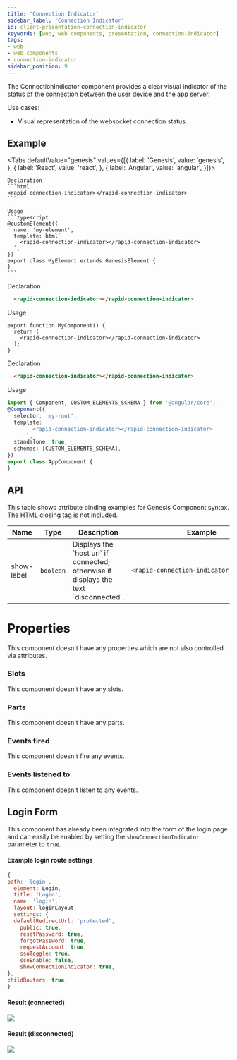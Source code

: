```yaml
---
title: 'Connection Indicator'
sidebar_label: 'Connection Indicator'
id: client-presentation-connection-indicator
keywords: [web, web components, presentation, connection-indicator]
tags:
- web
- web components
- connection-indicator
sidebar_position: 9
---
```



The ConnectionIndicator component provides a clear visual indicator of the status pf the connection between the user device and the app server.

Use cases:
* Visual representation of the websocket connection status.

## Example

<ConnectionIndicatorDemo />

<Tabs defaultValue="genesis" values={[{ label: 'Genesis', value: 'genesis', }, { label: 'React', value: 'react', }, { label: 'Angular', value: 'angular', }]}>

  <TabItem value="genesis">

    Declaration
    ```html
    <rapid-connection-indicator></rapid-connection-indicator>
    ```

    Usage
    ```typescript
    @customElement({
      name: 'my-element',
      template: html`
        <rapid-connection-indicator></rapid-connection-indicator>
      `,
    })
    export class MyElement extends GenesisElement {
    }
    ```

  </TabItem>
  <TabItem value="react">

  Declaration
  ```html
    <rapid-connection-indicator></rapid-connection-indicator>
  ```
  Usage
  ```tsx
  export function MyComponent() {
    return (
      <rapid-connection-indicator></rapid-connection-indicator>
    );
  }
  ```
</TabItem>
  <TabItem value="angular">

  Declaration
  ```html
    <rapid-connection-indicator></rapid-connection-indicator>
  ```

  Usage
  ```typescript
  import { Component, CUSTOM_ELEMENTS_SCHEMA } from '@angular/core';
  @Component({
    selector: 'my-root',
    template: `
          <rapid-connection-indicator></rapid-connection-indicator>
        `,
    standalone: true,
    schemas: [CUSTOM_ELEMENTS_SCHEMA],
  })
  export class AppComponent {
  }
  ```
</TabItem>
</Tabs>

## API

This table shows attribute binding examples for Genesis Component syntax. The HTML closing tag is not included.

<table>
  <thead><tr><th>Name</th><th>Type</th><th>Description</th><th>Example</th></tr></thead>
  <tbody>
    <tr>
      <td>show-label</td>
      <td><code>boolean</code></td>
      <td>Displays the `host url` if connected; otherwise it displays the text `disconnected`.</td>
<td>

```typescript
<rapid-connection-indicator show-label>
```

</td>
    </tr>
  </tbody>
</table>

# Properties

This component doesn't have any properties which are not also controlled via attributes.

### Slots

This component doesn't have any slots.

### Parts

This component doesn't have any parts.

### Events fired

This component doesn't fire any events.

### Events listened to

This component doesn't listen to any events.

## Login Form

This component has already been integrated into the form of the login page and can easily be enabled by setting the `showConnectionIndicator` parameter to `true`.

#### Example login route settings

```jsx
{
path: 'login',
  element: Login,
  title: 'Login',
  name: 'login',
  layout: loginLayout,
  settings: {
  defaultRedirectUrl: 'protected',
    public: true,
    resetPassword: true,
    forgotPassword: true,
    requestAccount: true,
    ssoToggle: true,
    ssoEnable: false,
    showConnectionIndicator: true,
},
childRouters: true,
}
```

#### Result (connected)
![](/img/connection-indicator-connected.png)

#### Result (disconnected)
![](/img/connection-indicator-disconnected.png)
